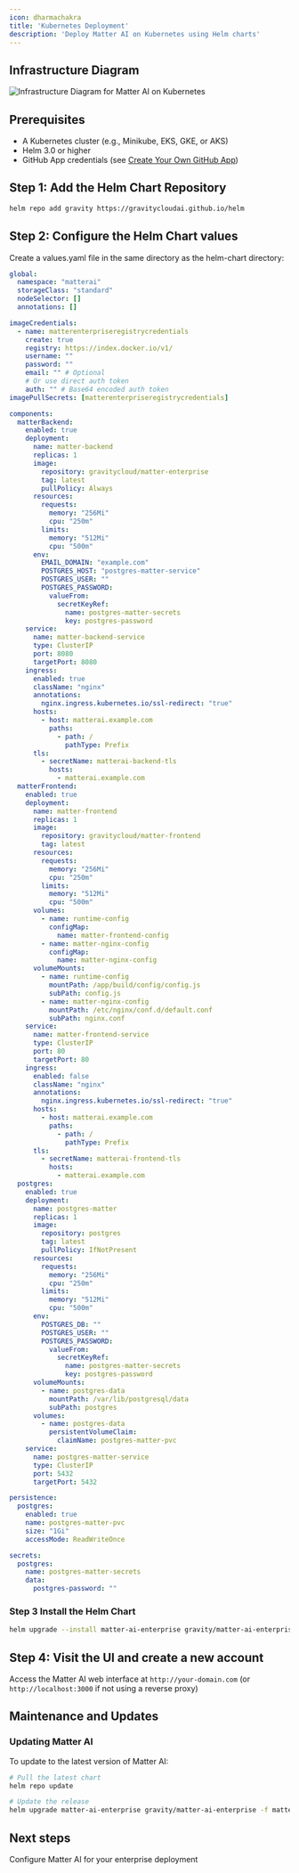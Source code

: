 ```yaml
---
icon: dharmachakra
title: 'Kubernetes Deployment'
description: 'Deploy Matter AI on Kubernetes using Helm charts'
---
```


## Infrastructure Diagram

<Frame>
<img src="/images/enterprise/self-hosted-kubernetes-infrastructure-diagram.png" alt="Infrastructure Diagram for Matter AI on Kubernetes" />
</Frame>

## Prerequisites

- A Kubernetes cluster (e.g., Minikube, EKS, GKE, or AKS)
- Helm 3.0 or higher
- GitHub App credentials (see [Create Your Own GitHub App](/enterprise/create-your-own-github-app))

## Step 1: Add the Helm Chart Repository

```bash
helm repo add gravity https://gravitycloudai.github.io/helm
```

## Step 2: Configure the Helm Chart values

Create a values.yaml file in the same directory as the helm-chart directory:

```yaml
global:
  namespace: "matterai"
  storageClass: "standard"
  nodeSelector: []
  annotations: []

imageCredentials:
  - name: matterenterpriseregistrycredentials
    create: true
    registry: https://index.docker.io/v1/
    username: ""
    password: ""
    email: "" # Optional
    # Or use direct auth token
    auth: "" # Base64 encoded auth token
imagePullSecrets: [matterenterpriseregistrycredentials]

components:
  matterBackend:
    enabled: true
    deployment:
      name: matter-backend
      replicas: 1
      image:
        repository: gravitycloud/matter-enterprise
        tag: latest
        pullPolicy: Always
      resources:
        requests:
          memory: "256Mi"
          cpu: "250m"
        limits:
          memory: "512Mi"
          cpu: "500m"
      env:
        EMAIL_DOMAIN: "example.com"
        POSTGRES_HOST: "postgres-matter-service"
        POSTGRES_USER: ""
        POSTGRES_PASSWORD:
          valueFrom:
            secretKeyRef:
              name: postgres-matter-secrets
              key: postgres-password
    service:
      name: matter-backend-service
      type: ClusterIP
      port: 8080
      targetPort: 8080
    ingress:
      enabled: true
      className: "nginx"
      annotations:
        nginx.ingress.kubernetes.io/ssl-redirect: "true"
      hosts:
        - host: matterai.example.com
          paths:
            - path: /
              pathType: Prefix
      tls:
        - secretName: matterai-backend-tls
          hosts:
            - matterai.example.com
  matterFrontend:
    enabled: true
    deployment:
      name: matter-frontend
      replicas: 1
      image:
        repository: gravitycloud/matter-frontend
        tag: latest
      resources:
        requests:
          memory: "256Mi"
          cpu: "250m"
        limits:
          memory: "512Mi"
          cpu: "500m"
      volumes:
        - name: runtime-config
          configMap:
            name: matter-frontend-config
        - name: matter-nginx-config
          configMap:
            name: matter-nginx-config
      volumeMounts:
        - name: runtime-config
          mountPath: /app/build/config/config.js
          subPath: config.js
        - name: matter-nginx-config
          mountPath: /etc/nginx/conf.d/default.conf
          subPath: nginx.conf
    service:
      name: matter-frontend-service
      type: ClusterIP
      port: 80
      targetPort: 80
    ingress:
      enabled: false
      className: "nginx"
      annotations:
        nginx.ingress.kubernetes.io/ssl-redirect: "true"
      hosts:
        - host: matterai.example.com
          paths:
            - path: /
              pathType: Prefix
      tls:
        - secretName: matterai-frontend-tls
          hosts:
            - matterai.example.com
  postgres:
    enabled: true
    deployment:
      name: postgres-matter
      replicas: 1
      image:
        repository: postgres
        tag: latest
        pullPolicy: IfNotPresent
      resources:
        requests:
          memory: "256Mi"
          cpu: "250m"
        limits:
          memory: "512Mi"
          cpu: "500m"
      env:
        POSTGRES_DB: ""
        POSTGRES_USER: ""
        POSTGRES_PASSWORD:
          valueFrom:
            secretKeyRef:
              name: postgres-matter-secrets
              key: postgres-password
      volumeMounts:
        - name: postgres-data
          mountPath: /var/lib/postgresql/data
          subPath: postgres
      volumes:
        - name: postgres-data
          persistentVolumeClaim:
            claimName: postgres-matter-pvc
    service:
      name: postgres-matter-service
      type: ClusterIP
      port: 5432
      targetPort: 5432

persistence:
  postgres:
    enabled: true
    name: postgres-matter-pvc
    size: "1Gi"
    accessMode: ReadWriteOnce

secrets:
  postgres:
    name: postgres-matter-secrets
    data:
      postgres-password: ""
```

### Step 3 Install the Helm Chart

```bash
helm upgrade --install matter-ai-enterprise gravity/matter-ai-enterprise -f matter-enterprise-values.yaml -n matterai --create-namespace
```

## Step 4: Visit the UI and create a new account

Access the Matter AI web interface at `http://your-domain.com` (or `http://localhost:3000` if not using a reverse proxy)

## Maintenance and Updates

### Updating Matter AI

To update to the latest version of Matter AI:

```bash
# Pull the latest chart
helm repo update

# Update the release
helm upgrade matter-ai-enterprise gravity/matter-ai-enterprise -f matter-enterprise-values.yaml -n matterai
```

## Next steps
<CardGroup cols={1}>
  <Card title="Configure Matter AI" icon="gears" href="/enterprise/configure">
    Configure Matter AI for your enterprise deployment
  </Card>
</CardGroup>
